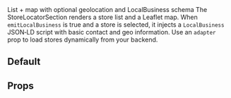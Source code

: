 
<Meta title="Sections/Store Locator/Docs" of={StoreLocatorSection} />

<Title>Store Locator Section</Title>
<Subtitle>List + map with optional geolocation and LocalBusiness schema</Subtitle>

<Description>
The StoreLocatorSection renders a store list and a Leaflet map. When <code>emitLocalBusiness</code> is true and a store
is selected, it injects a <code>LocalBusiness</code> JSON‑LD script with basic contact and geo information.
Use an <code>adapter</code> prop to load stores dynamically from your backend.
</Description>

## Default
<Canvas>
  <Story id="packages-ui-src-components-cms-blocks-storelocatorsection--default" />
</Canvas>

## Props
<ArgsTable of={StoreLocatorSection} />

